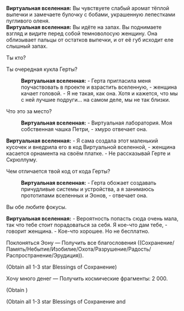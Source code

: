 {{Диалог Начало}}
:'''Виртуальная вселенная:''' Вы чувствуете слабый аромат тёплой выпечки и замечаете булочку с бобами, украшенную лепестками пугливого оленя.
:'''Виртуальная вселенная:''' Вы идёте на запах. Вы поднимаете взгляд и видите перед собой темноволосую женщину. Она облизывает пальцы от остатков выпечки, и от её губ исходит еле слышный запах.
:{{Диалог|Стрелка}} Ты кто?
:{{Диалог|Стрелка}} Ты очередная кукла Герты?
::'''Виртуальная вселенная:''' - Герта пригласила меня поучаствовать в проекте и взрастить вселенную, - женщина качает головой. - Я не такая, как она. Хотя и кажется, что мы с ней лучшие подруги... на самом деле, мы не так близки.
:{{Диалог|Стрелка}} Что это за место?
::'''Виртуальная вселенная:''' - Виртуальная лаборатория. Моя собственная чашка Петри, - хмуро отвечает она.
:'''Виртуальная вселенная:''' - Я сама создала этот маленький кусочек и внедрила его в код Виртуальной вселенной, - женщина касается орнамента на своём платке. - Не рассказывай Герте и Скрюллуму.
:{{Диалог|Стрелка}} Чем отличается твой код от кода Герты?
::'''Виртуальная вселенная:''' - Герта обожает создавать причудливые системы и устройства, а я занимаюсь прототипами вселенных и Эонов, - отвечает она.
:{{Диалог|Стрелка}} Вы обе любите фокусы.
:'''Виртуальная вселенная:''' - Вероятность попасть сюда очень мала, так что тебе стоит порадоваться за себя. Я кое-что дам тебе, - говорит женщина. - Кое-что хорошее. Но не бесплатно.
:{{Диалог|Звезда}} Поклоняться Эону &mdash; Получить все благословения ((Сохранение/Память/Небытие/Изобилие/Охота/Разрушение/Радость/Распространение/Эрудиция)).
:;(Obtain all 1-3 star Blessings of Сохранение)
:{{Диалог|Звезда}} Хочу много денег &mdash; Получить космические фрагменты: 2&nbsp;000.
:;(Obtain {{Предмет|Космические фрагменты|20|x=2000}})
:{{SU Special Dialogue|Жуань Мэй|Ты... Жуань Мэй?|Получить все благословения Пути (Сохранение/Память/Небытие/Изобилие/Охота/Разрушение/Радость/Распространение/Эрудиция) и космические фрагменты: 2&nbsp;000.}}
:;(Obtain all 1-3 star Blessings of Сохранение and {{Предмет|Космические фрагменты|20|x=2000}}
{{Диалог Конец}}